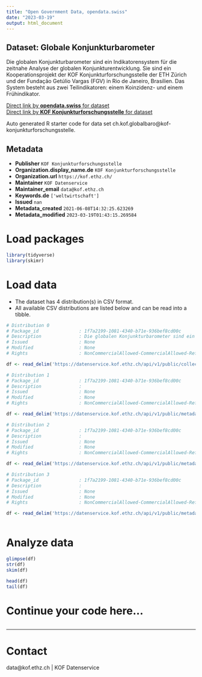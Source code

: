```yaml
---
title: "Open Government Data, opendata.swiss"
date: "2023-03-19"
output: html_document
---
```


## Dataset: Globale Konjunkturbarometer

Die globalen Konjunkturbarometer sind ein Indikatorensystem für die zeitnahe Analyse der globalen Konjunkturentwicklung. Sie sind ein Kooperationsprojekt der KOF Konjunkturforschungsstelle der ETH Zürich und der Fundação Getúlio Vargas (FGV) in Rio de Janeiro, Brasilien. Das System besteht aus zwei Teilindikatoren: einem Koinzidenz- und einem Frühindikator.

[Direct link by **opendata.swiss** for dataset](https://opendata.swiss/de/dataset/globale-konjunkturbarometer)<br>
[Direct link by **KOF Konjunkturforschungsstelle** for dataset](https://kof.ethz.ch/prognosen-indikatoren/indikatoren/kof-globalbaro.html)

Auto generated R starter code for data set ch.kof.globalbaro@kof-konjunkturforschungsstelle.

## Metadata

- **Publisher** `KOF Konjunkturforschungsstelle`
- **Organization.display_name.de** `KOF Konjunkturforschungsstelle`
- **Organization.url** `https://kof.ethz.ch/`
- **Maintainer** `KOF Datenservice`
- **Maintainer_email** `data@kof.ethz.ch`
- **Keywords.de** `['weltwirtschaft']`
- **Issued** `nan`
- **Metadata_created** `2021-06-08T14:32:25.623269`
- **Metadata_modified** `2023-03-19T01:43:15.269584`


# Load packages

```r

library(tidyverse)
library(skimr)

```

# Load data

-   The dataset has 4 distribution(s) in CSV format.
-   All available CSV distributions are listed below and can be read into a tibble.

```r

# Distribution 0
# Package_id               : 1f7a2199-1081-4340-b71e-936bef8cd00c
# Description              : Die globalen Konjunkturbarometer sind ein Indikatorensystem für die zeitnahe Analyse der globalen Konjunkturentwicklung. Sie sind ein Kooperationsprojekt der KOF Konjunkturforschungsstelle der ETH Zürich und der Fundação Getúlio Vargas (FGV) in Rio de Janeiro, Brasilien. Das System besteht aus zwei Teilindikatoren: einem Koinzidenz- und einem Frühindikator.
# Issued                   : None
# Modified                 : None
# Rights                   : NonCommercialAllowed-CommercialAllowed-ReferenceRequired

df <- read_delim('https://datenservice.kof.ethz.ch/api/v1/public/collections/ogd_ch.kof.globalbaro?mime=csv')

# Distribution 1
# Package_id               : 1f7a2199-1081-4340-b71e-936bef8cd00c
# Description              : 
# Issued                   : None
# Modified                 : None
# Rights                   : NonCommercialAllowed-CommercialAllowed-ReferenceRequired

df <- read_delim('https://datenservice.kof.ethz.ch/api/v1/public/metadata/collections/ogd_ch.kof.globalbaro?mime=csv&locale=fr')

# Distribution 2
# Package_id               : 1f7a2199-1081-4340-b71e-936bef8cd00c
# Description              : 
# Issued                   : None
# Modified                 : None
# Rights                   : NonCommercialAllowed-CommercialAllowed-ReferenceRequired

df <- read_delim('https://datenservice.kof.ethz.ch/api/v1/public/metadata/collections/ogd_ch.kof.globalbaro?mime=csv&locale=de')

# Distribution 3
# Package_id               : 1f7a2199-1081-4340-b71e-936bef8cd00c
# Description              : 
# Issued                   : None
# Modified                 : None
# Rights                   : NonCommercialAllowed-CommercialAllowed-ReferenceRequired

df <- read_delim('https://datenservice.kof.ethz.ch/api/v1/public/metadata/collections/ogd_ch.kof.globalbaro?mime=csv&locale=en')



```

# Analyze data

```r

glimpse(df)
str(df)
skim(df)

head(df)
tail(df)

```

# Continue your code here...

```r

```

------------------------------------------------------------------------

# Contact

data@kof.ethz.ch | KOF Datenservice
